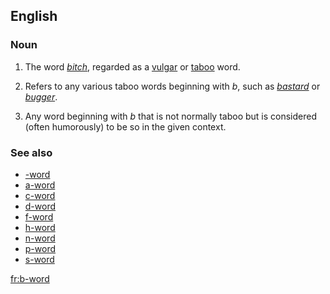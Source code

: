 ==English==

===Noun===
{{en-noun|sg=[[b]]-[[word]]}}

# {{euphemistic}} The word ''[[bitch]]'', regarded as a [[vulgar]] or [[taboo]] word.
# {{euphemistic}} Refers to any various taboo words beginning with  ''b'', such as ''[[bastard]]'' or ''[[bugger]]''.
# Any word beginning with ''b'' that is not normally taboo but is considered (often humorously) to be so in the given context.

===See also===
* [[-word]]
* [[a-word]]
* [[c-word]]
* [[d-word]]
* [[f-word]]
* [[h-word]]
* [[n-word]]
* [[p-word]]
* [[s-word]]
[[fr:b-word]]